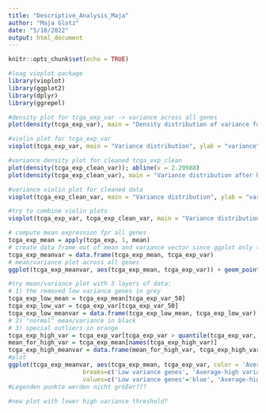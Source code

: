 ```yaml
---
title: "Descriptive_Analysis_Maja"
author: "Maja Glotz"
date: "5/10/2022"
output: html_document
---
```


```r
knitr::opts_chunk$set(echo = TRUE)
```

```r
#loag vioplot package
library(vioplot)
library(ggplot2)
library(dplyr)
library(ggrepel)
```


```r
#density plot for tcga_exp_var -> variance across all genes
plot(density(tcga_exp_var), main = "Density distribution of variance for all genes", xlab = "variance", ylab = "density"); abline(v= quantile(tcga_exp_var,0.5), col = "blue"); text(13, 0.2, "p50-quantile", col = "blue")

```


```r
#violin plot for tcga_exp_var
vioplot(tcga_exp_var, main = "Variance distribution", ylab = "variance"); abline(h = quantile(tcga_exp_var,0.5), col = "blue", lty = "dashed" ); text(1.42,17, "p50-quantile", col = "blue")
```

```r
#variance density plot for cleaned tcga_exp_clean
plot(density(tcga_exp_clean_var)); abline(v = 2.29988)
plot(density(tcga_exp_clean_var), main = "Variance distribution after high variance filtering", xlab = "variance", ylab = "density")
```

```r
#variance violin plot for cleaned data
vioplot(tcga_exp_clean_var, main = "Variance distribution", ylab = "variance"); abline(h = quantile(tcga_exp_var,0.5), col = "blue", lty = "dashed" ); text(1.42,17, "threshold", col = "blue")
```


```r
#try to combine violin plots
vioplot(tcga_exp_var, tcga_exp_clean_var, main = "Variance distribution", names = c("tcga_exp","tcga_exp_clean"), ylab = "variance"); abline(h = quantile(tcga_exp_var,0.5), col = "blue", lty = "dashed" ); text(1.5,68, "p50-quantile = threshold", col = "blue")
```

```r
# compute mean expression fpr all genes
tcga_exp_mean = apply(tcga_exp, 1, mean)
# create data frame out of mean and variance vector since ggplot only takes this as input
tcga_exp_meanvar = data.frame(tcga_exp_mean, tcga_exp_var)
# mean/variance plot across all genes
ggplot(tcga_exp_meanvar, aes(tcga_exp_mean, tcga_exp_var)) + geom_point(shape = ".",alpha=0.35)
```

```r
#try mean/variance plot with 3 layers of data: 
# 1) the removed low variance genes in grey
tcga_exp_low_mean = tcga_exp_mean[tcga_exp_var_50]
tcga_exp_low_var = tcga_exp_var[tcga_exp_var_50]
tcga_exp_low_meanvar = data.frame(tcga_exp_low_mean, tcga_exp_low_var)
# 2) "normal" mean/variance in black
# 3) special outliers in orange
tcga_exp_high_var = tcga_exp_var[tcga_exp_var > quantile(tcga_exp_var, 0.99)]
mean_for_high_var = tcga_exp_mean[names(tcga_exp_high_var)]
tcga_exp_high_meanvar = data.frame(mean_for_high_var, tcga_exp_high_var)
#plot
ggplot(tcga_exp_meanvar, aes(tcga_exp_mean, tcga_exp_var, color = 'Average-high variance genes')) + geom_point(shape = ".",alpha=0.35) + geom_point(data = tcga_exp_low_meanvar, aes(tcga_exp_low_mean, tcga_exp_low_var), color = "blue", shape = ".", alpha=0.4, color = 'Low variance genes')  + geom_point(data = tcga_exp_high_meanvar, aes(mean_for_high_var, tcga_exp_high_var), color = "orange", color = 'Very high variance genes', shape = ".") + geom_text_repel(data = tcga_exp_high_meanvar, aes(mean_for_high_var, tcga_exp_high_var), label = row.names(tcga_exp_high_meanvar), size = 2, show.legend = FALSE) + ggtitle("mean/variance plot before data cleaning") + theme(plot.title = element_text(hjust = 0.5)) + xlab("average gene expression") + ylab("variance") + scale_color_manual(name='Regression Model',
                     breaks=c('Low variance genes', 'Average-high variance genes', 'Very high variance genes'),
                     values=c('Low variance genes'='blue', 'Average-high variance genes'='black', 'Very high variance genes'='orange')) + guides(color = guide_legend(override.aes = list(size = 5)))
#Legenden punkte werden nicht größer???
```

```r
#new plot with lower high variance threshold?

```

